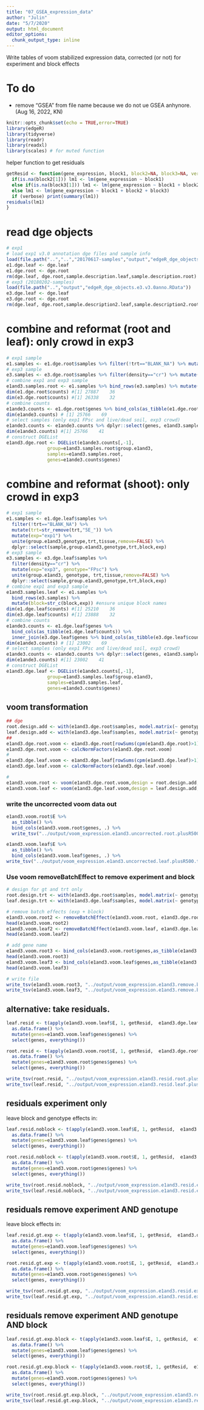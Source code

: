 ```yaml
---
title: "07_GSEA_expression_data"
author: "Julin"
date: "5/7/2020"
output: html_document
editor_options: 
  chunk_output_type: inline
---
```


Write tables of voom stabilized expression data, corrected (or not) for experiment and block effects

# To do
* remove "GSEA" from file name because we do not ue GSEA anhynore. (Aug 16, 2022, KN)

```r
knitr::opts_chunk$set(echo = TRUE,error=TRUE)
library(edgeR)
library(tidyverse)
library(readr)
library(readxl)
library(scales) # for muted function
```


helper function to get residuals
```r
getResid <- function(gene_expression, block1, block2=NA, block3=NA, verbose = FALSE) { #
  if(is.na(block2[1])) lm1 <- lm(gene_expression ~ block1)
  else if(is.na(block3[1])) lm1 <- lm(gene_expression ~ block1 + block2)
  else lm1 <- lm(gene_expression ~ block1 + block2 + block3)
  if (verbose) print(summary(lm1))
residuals(lm1)
}
```

# read dge objects 
```r
# exp1 
# load exp1 v3.0 annotation dge files and sample info
load(file.path("..","..","20170617-samples","output","edgeR_dge_objects.e1.v3.0anno.RData"))
e1.dge.leaf <- dge.leaf
e1.dge.root <- dge.root
rm(dge.leaf, dge.root,sample.description.leaf,sample.description.root)
# exp3 (20180202-samples)
load(file.path("..","output","edgeR_dge_objects.e3.v3.0anno.RData"))
e3.dge.leaf <- dge.leaf
e3.dge.root <- dge.root
rm(dge.leaf, dge.root,sample.description2.leaf,sample.description2.root)
```

# combine and reformat (root and leaf):  only crowd in exp3
```r
# exp1 sample
e1.samples <- e1.dge.root$samples %>% filter(!trt=="BLANK_NA") %>% mutate(trt=str_remove(trt,"5E_")) %>% mutate(exp="exp1") %>% unite(group.e1and3,genotype,trt,tissue,remove=FALSE) %>% dplyr::select(sample,group.e1and3,genotype,trt,block,exp)
# exp3 sample
e3.samples <- e3.dge.root$samples %>% filter(density=="cr") %>% mutate(exp="exp3", genotype="FPsc") %>% unite(group.e1and3, genotype,trt,tissue,remove=FALSE) %>% dplyr::select(sample,group.e1and3,genotype,trt,block,exp)
# combine exp1 and exp3 sample
e1and3.samples.root <- e1.samples %>% bind_rows(e3.samples) %>% mutate(block=str_c(block,exp)) #ensure unique block names
dim(e1.dge.root$counts) #[1] 27887    36
dim(e3.dge.root$counts) #[1] 26338    32 
# combine counts
e1ande3.counts <- e1.dge.root$genes %>% bind_cols(as_tibble(e1.dge.root$counts)) %>% inner_join(e3.dge.root$genes %>% bind_cols(as_tibble(e3.dge.root$counts)),by="genes")
dim(e1ande3.counts) # [1] 25766    69
# select samples (only exp1 FPsc and live/dead soil, exp3 crowd)
e1ande3.counts <- e1ande3.counts %>% dplyr::select(genes, e1and3.samples.root$sample)
dim(e1ande3.counts) #[1] 25766    41
# construct DGEList
e1and3.dge.root <- DGEList(e1ande3.counts[,-1],
               group=e1and3.samples.root$group.e1and3,
               samples=e1and3.samples.root,
               genes=e1ande3.counts$genes)
```

# combine and reformat (shoot): only crowd in exp3
```r
# exp1 sample
e1.samples <- e1.dge.leaf$samples %>% 
  filter(!trt=="BLANK_NA") %>% 
  mutate(trt=str_remove(trt,"5E_")) %>% 
  mutate(exp="exp1") %>% 
  unite(group.e1and3,genotype,trt,tissue,remove=FALSE) %>% 
  dplyr::select(sample,group.e1and3,genotype,trt,block,exp)
# exp3 sample
e3.samples <- e3.dge.leaf$samples %>% 
  filter(density=="cr") %>% 
  mutate(exp="exp3", genotype="FPsc") %>% 
  unite(group.e1and3, genotype, trt,tissue,remove=FALSE) %>%
  dplyr::select(sample,group.e1and3,genotype,trt,block,exp)
# combine exp1 and exp3 sample
e1and3.samples.leaf <- e1.samples %>% 
  bind_rows(e3.samples) %>% 
  mutate(block=str_c(block,exp)) #ensure unique block names
dim(e1.dge.leaf$counts) #[1] 25210    36
dim(e3.dge.leaf$counts) #[1] 23888    32 
# combine counts
e1ande3.counts <- e1.dge.leaf$genes %>% 
  bind_cols(as_tibble(e1.dge.leaf$counts)) %>%
  inner_join(e3.dge.leaf$genes %>% bind_cols(as_tibble(e3.dge.leaf$counts)),by="genes")
dim(e1ande3.counts) # [1] 23002    69
# select samples (only exp1 FPsc and live/dead soil, exp3 crowd)
e1ande3.counts <- e1ande3.counts %>% dplyr::select(genes, e1and3.samples.leaf$sample)
dim(e1ande3.counts) #[1] 23002    41
# construct DGEList
e1and3.dge.leaf <- DGEList(e1ande3.counts[,-1],
               group=e1and3.samples.leaf$group.e1and3,
               samples=e1and3.samples.leaf,
               genes=e1ande3.counts$genes)
```

## voom transformation
```r
## dge
root.design.add <- with(e1and3.dge.root$samples, model.matrix(~ genotype + trt  + exp))
leaf.design.add <- with(e1and3.dge.leaf$samples, model.matrix(~ genotype + trt  + exp))
## 
e1and3.dge.root.voom <- e1and3.dge.root[rowSums(cpm(e1and3.dge.root)>1) >= 6,,keep.lib.sizes=FALSE]
e1and3.dge.root.voom <- calcNormFactors(e1and3.dge.root.voom)
#
e1and3.dge.leaf.voom <- e1and3.dge.leaf[rowSums(cpm(e1and3.dge.leaf)>1) >= 6,,keep.lib.sizes=FALSE]
e1and3.dge.leaf.voom <- calcNormFactors(e1and3.dge.leaf.voom)

#
e1and3.voom.root <- voom(e1and3.dge.root.voom,design = root.design.add, block = e1and3.dge.root.voom$samples$block)
e1and3.voom.leaf <- voom(e1and3.dge.leaf.voom,design = leaf.design.add, block = e1and3.dge.leaf.voom$samples$block)
```

### write the uncorrected voom data out
```r
e1and3.voom.root$E %>% 
  as_tibble() %>%
  bind_cols(e1and3.voom.root$genes, .) %>%
  write_tsv("../output/voom_expression.e1and3.uncorrected.root.plusR500.txt.gz")

e1and3.voom.leaf$E %>% 
  as_tibble() %>%
  bind_cols(e1and3.voom.leaf$genes, .) %>%
write_tsv("../output/voom_expression.e1and3.uncorrected.leaf.plusR500.txt.gz")
```

### Use voom removeBatchEffect to remove experiment and block
```r
# design for gt and trt only
root.design.trt <- with(e1and3.dge.root$samples, model.matrix(~ genotype + trt))
leaf.design.trt <- with(e1and3.dge.leaf$samples, model.matrix(~ genotype + trt))

# remove batch effects (exp + block)
e1and3.voom.root2 <- removeBatchEffect(e1and3.voom.root, e1and3.dge.root$samples$exp, batch2 = e1and3.dge.root$samples$block, design = root.design.trt)
head(e1and3.voom.root2)
e1and3.voom.leaf2 <- removeBatchEffect(e1and3.voom.leaf, e1and3.dge.leaf$samples$exp, batch2 = e1and3.dge.leaf$samples$block, design = leaf.design.trt)
head(e1and3.voom.leaf2)

# add gene name
e1and3.voom.root3 <- bind_cols(e1and3.voom.root$genes,as_tibble(e1and3.voom.root2))  %>% as_tibble()
head(e1and3.voom.root3)
e1and3.voom.leaf3 <- bind_cols(e1and3.voom.leaf$genes,as_tibble(e1and3.voom.leaf2))  %>% as_tibble()
head(e1and3.voom.leaf3)
```


```r
# write file
write_tsv(e1and3.voom.root3, "../output/voom_expression.e1and3.remove.block.root.plusR500.txt.gz")
write_tsv(e1and3.voom.leaf3, "../output/voom_expression.e1and3.remove.block.leaf.plusR500.txt.gz")
```

## alternative: take residuals.
```r

leaf.resid <- t(apply(e1and3.voom.leaf$E, 1, getResid,  e1and3.dge.leaf$samples$exp, e1and3.dge.leaf$samples$block)) %>%
  as.data.frame() %>%
  mutate(genes=e1and3.voom.leaf$genes$genes) %>%
  select(genes, everything())

root.resid <- t(apply(e1and3.voom.root$E, 1, getResid,  e1and3.dge.root$samples$exp, e1and3.dge.root$samples$block)) %>%
  as.data.frame() %>%
  mutate(genes=e1and3.voom.root$genes$genes) %>%
  select(genes, everything())

write_tsv(root.resid, "../output/voom_expression.e1and3.resid.root.plusR500.txt.gz")
write_tsv(leaf.resid, "../output/voom_expression.e1and3.resid.leaf.plusR500.txt.gz")

```


## residuals experiment only
leave block and genotype effects in:

```r

leaf.resid.noblock <- t(apply(e1and3.voom.leaf$E, 1, getResid,  e1and3.dge.leaf$samples$exp)) %>%
  as.data.frame() %>%
  mutate(genes=e1and3.voom.leaf$genes$genes) %>%
  select(genes, everything())

root.resid.noblock <- t(apply(e1and3.voom.root$E, 1, getResid,  e1and3.dge.root$samples$exp)) %>%
  as.data.frame() %>%
  mutate(genes=e1and3.voom.root$genes$genes) %>%
  select(genes, everything())

write_tsv(root.resid.noblock, "../output/voom_expression.e1and3.resid.exp_only.root.plusR500.txt.gz")
write_tsv(leaf.resid.noblock, "../output/voom_expression.e1and3.resid.exp_only.leaf.plusR500.txt.gz")

```


## residuals remove experiment AND genotupe
leave block effects in:

```r

leaf.resid.gt.exp <- t(apply(e1and3.voom.leaf$E, 1, getResid,  e1and3.dge.leaf$samples$exp, e1and3.dge.leaf$samples$genotype)) %>%
  as.data.frame() %>%
  mutate(genes=e1and3.voom.leaf$genes$genes) %>%
  select(genes, everything())

root.resid.gt.exp <- t(apply(e1and3.voom.root$E, 1, getResid,  e1and3.dge.root$samples$exp, e1and3.dge.root$samples$genotype )) %>%
  as.data.frame() %>%
  mutate(genes=e1and3.voom.root$genes$genes) %>%
  select(genes, everything())

write_tsv(root.resid.gt.exp, "../output/voom_expression.e1and3.resid.exp_gt.root.plusR500.txt.gz")
write_tsv(leaf.resid.gt.exp, "../output/voom_expression.e1and3.resid.exp_gt.leaf.plusR500.txt.gz")

```

## residuals remove experiment AND genotupe AND block

```r

leaf.resid.gt.exp.block <- t(apply(e1and3.voom.leaf$E, 1, getResid,  e1and3.dge.leaf$samples$exp, e1and3.dge.leaf$samples$genotype, e1and3.dge.leaf$samples$block)) %>%
  as.data.frame() %>%
  mutate(genes=e1and3.voom.leaf$genes$genes) %>%
  select(genes, everything())

root.resid.gt.exp.block <- t(apply(e1and3.voom.root$E, 1, getResid,  e1and3.dge.root$samples$exp, e1and3.dge.root$samples$genotype, e1and3.dge.leaf$samples$block )) %>%
  as.data.frame() %>%
  mutate(genes=e1and3.voom.root$genes$genes) %>%
  select(genes, everything())

write_tsv(root.resid.gt.exp.block, "../output/voom_expression.e1and3.resid.exp_gt_block.root.plusR500.txt.gz")
write_tsv(leaf.resid.gt.exp.block, "../output/voom_expression.e1and3.resid.exp_gt_block.leaf.plusR500.txt.gz")

```